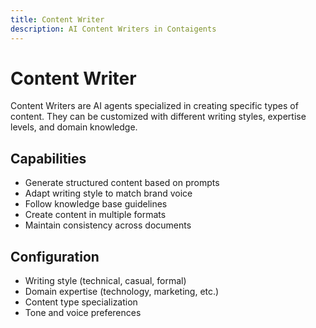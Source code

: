 ```yaml
---
title: Content Writer
description: AI Content Writers in Contaigents
---
```


# Content Writer

Content Writers are AI agents specialized in creating specific types of content. They can be customized with different writing styles, expertise levels, and domain knowledge.

## Capabilities
- Generate structured content based on prompts
- Adapt writing style to match brand voice
- Follow knowledge base guidelines
- Create content in multiple formats
- Maintain consistency across documents

## Configuration
- Writing style (technical, casual, formal)
- Domain expertise (technology, marketing, etc.)
- Content type specialization
- Tone and voice preferences